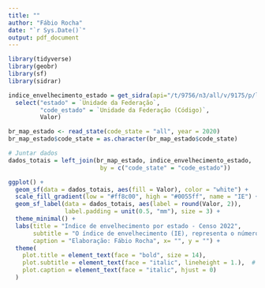---
title: ""
author: "Fábio Rocha"
date: "`r Sys.Date()`"
output: pdf_document
---


```{r, message=FALSE, warning=FALSE}

library(tidyverse)
library(geobr)
library(sf)
library(sidrar)

```

```{r, message=FALSE, warning=FALSE}

indice_envelhecimento_estado = get_sidra(api="/t/9756/n3/all/v/9175/p/last%201/c86/95251/d/v9175%202") %>%
  select("estado" = `Unidade da Federação`,
         "code_estado" = `Unidade da Federação (Código)`,
         Valor)

```

```{r}

br_map_estado <- read_state(code_state = "all", year = 2020)
br_map_estado$code_state = as.character(br_map_estado$code_state)

# Juntar dados
dados_totais = left_join(br_map_estado, indice_envelhecimento_estado,
                          by = c("code_state" = "code_estado"))

```

```{r, fig.height=7, fig.width=10}

ggplot() +
  geom_sf(data = dados_totais, aes(fill = Valor), color = "white") +
  scale_fill_gradient(low = "#ff8c00", high = "#0055ff", name = "IE") +
  geom_sf_label(data = dados_totais, aes(label = round(Valor, 2)), 
                label.padding = unit(0.5, "mm"), size = 3) +
  theme_minimal() +
  labs(title = "Indice de envelhecimento por estado - Censo 2022",
       subtitle = "O índice de envelhecimento (IE), representa o número de pessoas com \n60 anos ou mais de idade em relação a um grupo de 100 pessoas de até 14 anos de idade.",
       caption = "Elaboração: Fábio Rocha", x= "", y = "") +
  theme(
    plot.title = element_text(face = "bold", size = 14),
    plot.subtitle = element_text(face = "italic", lineheight = 1.),  # Ajuste o valor de lineheight conforme necessário
    plot.caption = element_text(face = "italic", hjust = 0)
  )

```
